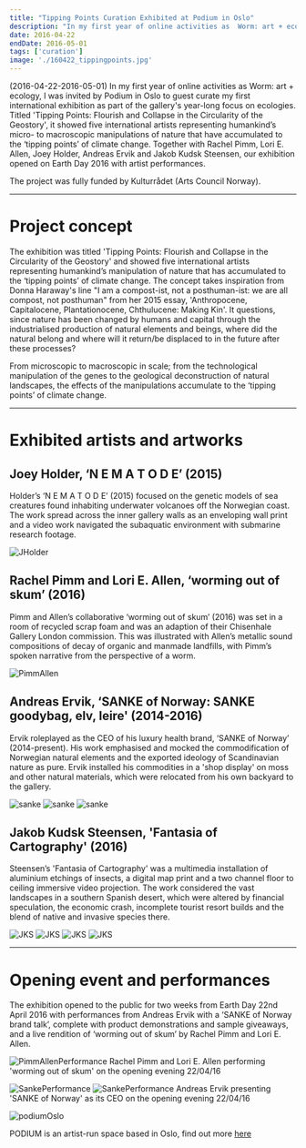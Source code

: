 ```yaml
---
title: "Tipping Points Curation Exhibited at Podium in Oslo"
description: "In my first year of online activities as  Worm: art + ecology, I was invited by Podium in Oslo to guest curate its first international exhibition as part of the gallery's year-long focus on ecologies. Titled 'Tipping Points: Flourish and Collapse in the Circularity of the Geostory', it showed five international artists representing humankind’s micro- to macroscopic manipulations of nature that have accumulated to the ‘tipping points’ of climate change. Together with Rachel Pimm, Lori E. Allen, Joey Holder, Andreas Ervik and Jakob Kudsk Steensen, our exhibition opened on Earth Day 2016 with artist performances. The project was fully funded by Kulturrådet (Arts Council Norway)."
date: 2016-04-22
endDate: 2016-05-01
tags: ['curation']
image: './160422_tippingpoints.jpg'
---
```


(2016-04-22-2016-05-01) In my first year of online activities as  Worm: art + ecology, I was invited by Podium in Oslo to guest curate my first international exhibition as part of the gallery's year-long focus on ecologies. Titled 'Tipping Points: Flourish and Collapse in the Circularity of the Geostory', it showed five international artists representing humankind’s micro- to macroscopic manipulations of nature that have accumulated to the ‘tipping points’ of climate change. Together with Rachel Pimm, Lori E. Allen, Joey Holder, Andreas Ervik and Jakob Kudsk Steensen, our exhibition opened on Earth Day 2016 with artist performances.

The project was fully funded by Kulturrådet (Arts Council Norway). 

--- 

# Project concept

The exhibition was titled 'Tipping Points: Flourish and Collapse in the Circularity of the Geostory' and showed five international artists representing humankind’s manipulation of nature that has accumulated to the ‘tipping points’ of climate change. The concept takes inspiration from Donna Haraway's line "I am a compost-ist, not a posthuman-ist: we are all compost, not posthuman" from her 2015 essay, 'Anthropocene, Capitalocene, Plantationocene, Chthulucene: Making Kin'. It questions, since nature has been changed by humans and capital through the industrialised production of natural elements and beings, where did the natural belong and where will it return/be displaced to in the future after these processes? 

From microscopic to macroscopic in scale; from the technological manipulation of the genes to the geological deconstruction of natural landscapes, the effects of the manipulations accumulate to the ‘tipping points’ of climate change. 

---

# Exhibited artists and artworks 

## Joey Holder, ‘N E M A T O D E’ (2015)

Holder’s ‘N E M A T O D E’ (2015) focused on the genetic models of sea creatures found inhabiting underwater volcanoes off the Norwegian coast. The work spread across the inner gallery walls as an enveloping wall print and a video work navigated the subaquatic environment with submarine research footage. 

![JHolder](160422_tippingpoints_joeyholder.jpg)

## Rachel Pimm and Lori E. Allen, ‘worming out of skum’ (2016)

Pimm and Allen’s collaborative ‘worming out of skum’ (2016) was set in a room of recycled scrap foam and was an adaption of their Chisenhale Gallery London commission. This was illustrated with Allen’s metallic sound compositions of decay of organic and manmade landfills, with Pimm’s spoken narrative from the perspective of a worm. 

![PimmAllen](160422_tippingpoints_pimmAllen.jpg)

## Andreas Ervik, ‘SANKE of Norway: SANKE goodybag, elv, leire' (2014-2016)

Ervik roleplayed as the CEO of his luxury health brand, ‘SANKE of Norway’ (2014-present). His work emphasised and mocked the commodification of Norwegian natural elements and the exported ideology of Scandinavian nature as pure. Ervik installed his commodities in a 'shop display' on moss and other natural materials, which were relocated from his own backyard to the gallery.

![sanke](160422_tippingpoints_sanke2.jpg)
![sanke](160422_tippingpoints_sanke3.jpg)
![sanke](160422_tippingpoints_sanke4.jpg)

## Jakob Kudsk Steensen, 'Fantasia of Cartography' (2016)

Steensen’s 'Fantasia of Cartography' was a multimedia installation of aluminium etchings of insects, a digital map print and a two channel floor to ceiling immersive video projection. The work considered the vast landscapes in a southern Spanish desert, which were altered by financial speculation, the economic crash, incomplete tourist resort builds and the blend of native and invasive species there.

![JKS](160422_tippingpoints_jakob1.jpg)
![JKS](160422_tippingpoints_jakob2.jpg)
![JKS](160422_tippingpoints_jakob3.jpg)
![JKS](160422_tippingpoints_jakob4.jpg)

---

# Opening event and performances

The exhibition opened to the public for two weeks from Earth Day 22nd April 2016 with performances from Andreas Ervik with a ‘SANKE of Norway brand talk’, complete with product demonstrations and sample giveaways, and a live rendition of ‘worming out of skum’ by Rachel Pimm and Lori E. Allen. 

![PimmAllenPerformance](160422_tippingpoints_opening3.jpg)
Rachel Pimm and Lori E. Allen performing 'worming out of skum' on the opening evening 22/04/16

![SankePerformance](160422_tippingpoints_opening2.jpg)
![SankePerformance](160422_tippingpoints_opening1.jpg)
Andreas Ervik presenting 'SANKE of Norway' as its CEO on the opening evening 22/04/16

![podiumOslo](160422_tippingpointsPodium.png)

PODIUM is an artist-run space based in Oslo, find out more [here](https://podium.enterprises/portfolio/tipping-points-flourish-and-collapse-in-the-circularity-of-the-geostory/)